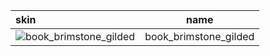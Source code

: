 | skin                                                                                                 |         name          |
| :--------------------------------------------------------------------------------------------------- | :-------------------: |
| ![book_brimstone_gilded](https://items.kleientertainment.com/images/DST/book_brimstone_gilded/small) | book_brimstone_gilded |
